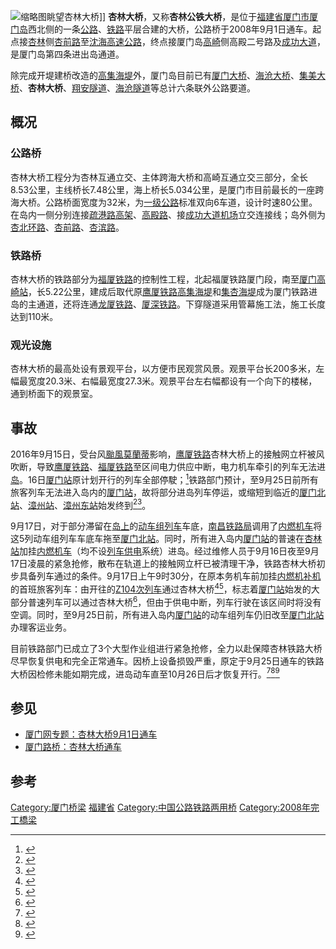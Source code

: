 {{Infobox bridge
| bridge_name      = 杏林大桥
| native_name      = Hēng-lîm Toā-kiô
| native_name_lang = [[闽南语白话字|闽南语白话字]]
| image            =201708 Sign of Xinglin Bridge.jpg
| image_size       = 280px
| alt              = 
| caption          =由[[江泽民|江泽民]]题写的大桥石碑以及左侧的公路桥
| official_name    = 杏林公铁大桥
| other_name       =
| carries          = 
| crosses          =  [[鹭江|鹭江]]（厦鼓海峡）
| locale           =[[杏林街道_(厦门市)|杏林]]、[[厦门高崎站|高崎]]
| owner            = 
| maint            = [[厦门路桥管理有限公司|厦门路桥管理有限公司]]
| design         = 公铁两用大桥
| engineering      = 
| material         =
| length           = 8.53公里（公路）<br>5.22公里（铁路）
| width            = 32米（公路）
| height           = 
| mainspan         = 
| spans            = 
| pierswater       = 
| load             = 
| clearance        = 
| below            = 
| life             = 
| builder          = 
| fabricator       = 
| begin            = 
| complete         = 2008年
| cost             = 
| open             = 
| inaugurated      = 
| toll             = 
| traffic          = 
| preceded         = [[集美大桥|集美大桥]]、''[[高集海堤|高集海堤]]''
| followed         =  [[厦门大桥|厦门大桥]]
| heritage         = 
| collapsed        = 
| closed           = 
| replaces         = 
| map_cue          = 
| map_image        = 
| map_alt          = 
| map_text         = 
| map_width        = 
| coordinates      = 
| lat              = 
| long             = 
| extra            = 
| references       = 
}}
[[File:Xinglin_Bridge_from_Line_1's_view.jpg|缩略图]]眺望杏林大桥]]
'''杏林大桥'''，又称'''杏林公铁大桥'''，是位于[[福建省|福建省]][[厦门市|厦门市]][[厦门岛|厦门岛]]西北侧的一条[[公路|公路]]、[[铁路|铁路]]平层合建的大桥，公路桥于2008年9月1日通车。起点接[[杏林街道_(厦门市)|杏林]]侧[[杏前路|杏前路]]至[[沈海高速公路|沈海高速公路]]，终点接厦门岛[[高崎|高崎]]侧高殿二号路及[[成功大道|成功大道]]，是厦门岛第四条进出岛通道。

除完成开堤建桥改造的[[高集海堤|高集海堤]]外，厦门岛目前已有[[厦门大桥|厦门大桥]]、[[海沧大桥|海沧大桥]]、[[集美大桥|集美大桥]]、'''杏林大桥'''、[[翔安隧道|翔安隧道]]、[[海沧隧道|海沧隧道]]等总计六条联外公路要道。

==概况==
===公路桥===
杏林大桥工程分为杏林互通立交、主体跨海大桥和高崎互通立交三部分，全长8.53公里，主线桥长7.48公里，海上桥长5.034公里，是厦门市目前最长的一座跨海大桥。公路桥面宽度为32米，为[[一级公路|一级公路]]标准双向6车道，设计时速80公里。在岛内一侧分别连接[[疏港路高架|疏港路高架]]、[[高殿路|高殿路]]、接[[成功大道|成功大道]][[厦门高崎国际机场|机场]]立交连接线；岛外侧为[[杏北环路|杏北环路]]、[[杏前路|杏前路]]、[[杏滨路|杏滨路]]。

===铁路桥===
杏林大桥的铁路部分为[[福厦铁路|福厦铁路]]的控制性工程，北起福厦铁路厦门段，南至[[厦门高崎站|厦门高崎站]]，长5.22公里，建成后取代原[[鹰厦铁路|鹰厦铁路]][[高集海堤|高集海堤]]和[[集杏海堤|集杏海堤]]成为厦门铁路进岛的主通道，还将连通[[龙厦铁路|龙厦铁路]]、[[厦深铁路|厦深铁路]]。下穿隧道采用管幕施工法，施工长度达到110米。

===观光设施===
杏林大桥的最高处设有景观平台，以方便市民观赏风景。观景平台长200多米，左幅最宽度20.3米、右幅最宽度27.3米。观景平台左右幅都设有一个向下的楼梯，通到桥面下的观景室。

==事故==
2016年9月15日，受台风[[颱風莫蘭蒂_(2016年)|颱風莫蘭蒂]]影响，[[鹰厦铁路|鹰厦铁路]]杏林大桥上的接触网立杆被风吹断，导致[[鹰厦铁路|鹰厦铁路]]、[[福厦铁路|福厦铁路]]{{站|杏林}}至{{站|厦门高崎}}区间电力供应中断，电力机车牵引的列车无法进[[厦门岛|岛]]。16日[[厦门站|厦门站]]原计划开行的列车全部停駛；<ref>{{cite news|title=厦门铁路今日全线停运 厦金、厦鼓航线复航时间待定|url=http://xiamen.xmtv.cn/2016/09/15/VIDE5pm84dsJfctizMvEKgdR160915.shtml|publisher=厦门广电网|date=2016-09-15|accessdate=2016-09-16|archive-date=2016-09-19|archive-url=https://web.archive.org/web/20160919094936/http://xiamen.xmtv.cn/2016/09/15/VIDE5pm84dsJfctizMvEKgdR160915.shtml|dead-url=no}}</ref>铁路部门预计，至9月25日前所有旅客列车无法进入岛内的[[厦门站|厦门站]]，故将部分进岛列车停运，或缩短到临近的[[厦门北站|厦门北站]]、[[漳州站|漳州站]]、[[漳州东站|漳州东站]]始发终到<ref>{{cite news|title=南昌铁路局部分旅客列车因台风影响变更始发终到站的公告（六）|url=http://www.12306.cn/mormhweb/zxdt_ggxx/201609/t20160916_6949.html|publisher=12306|date=2016-09-14|accessdate=2016-09-16|archive-date=2016-09-22|archive-url=https://web.archive.org/web/20160922180214/http://www.12306.cn/mormhweb/zxdt_ggxx/201609/t20160916_6949.html|dead-url=no}}</ref><ref>{{cite news|title=南昌铁路局部分旅客列车因台风影响变更始发终到站的公告（七）|url=http://www.12306.cn/mormhweb/zxdt_ggxx/201609/t20160916_6950.html|publisher=12306|date=2016-09-14|accessdate=2016-09-16|archive-date=2016-09-24|archive-url=https://web.archive.org/web/20160924183614/http://www.12306.cn/mormhweb/zxdt_ggxx/201609/t20160916_6950.html|dead-url=no}}</ref>。

9月17日，对于部分滞留在[[厦门岛|岛上]]的[[动车组列车|动车组列车]]车底，[[南昌铁路局|南昌铁路局]]调用了[[内燃机车|内燃机车]]将这5列动车组列车车底车拖至[[厦门北站|厦门北站]]。同时，所有进入岛内[[厦门站|厦门站]]的普速在[[杏林站|杏林站]]加挂[[内燃机车|内燃机车]]（均不设[[列车供电|列车供电]]系统）进岛。经过维修人员于9月16日夜至9月17日凌晨的紧急抢修，散布在轨道上的接触网立杆已被清理干净，铁路杏林大桥初步具备列车通过的条件。9月17日上午9时30分，在原本务机车前加挂[[内燃机|内燃机]][[辅助机车|补机]]的首班旅客列车：由{{站|厦门}}开往{{站|长春}}的[[Z102/103、Z104/101次列车|Z104次列车]]通过杏林大桥<ref>{{cite news|title=彻夜奋战，杏林大桥线路开通，接触网紧张抢修中|url=http://mp.weixin.qq.com/s?__biz=MjM5NTYwMTc0MA==&mid=2651740928&idx=2&sn=616bb6cada8ed3d7cdf3c3d159727e33&scene=1&srcid=0917Uj6N2Y6Na49RHkd4CQ46#rd|publisher=南昌铁路|date=2016-09-17}}</ref><ref>{{cite news|title=【铁路头条】台风过后 内燃机车助厦门动车组“脱困”|url=http://mp.weixin.qq.com/s?__biz=MjM5MDA3MDM5OA==&mid=2652610413&idx=1&sn=18fd937d6d66a145896b448b98b14853&chksm=bda55c7c8ad2d56a5e21bed08b9e6aedfd562f49ba3120c9d63a1ea9f0a881bf50442ff679fe&scene=1&srcid=0918eqfZjAT3UQGMkW26Ahiy#rd|publisher=人民铁道网|date=2016-09-18}}</ref>，标志着[[厦门站|厦门站]]始发的大部分普速列车可以通过杏林大桥<ref>{{cite web|title=南昌铁路局关于调整厦门车站旅客列车运行方案的公告|url=http://www.12306.cn/mormhweb/zxdt_ggxx/201609/t20160917_6958.html|publisher=12306|author=南昌铁路局|date=2016-09-17|access-date=2016-09-17|archive-date=2016-09-22|archive-url=https://web.archive.org/web/20160922180422/http://www.12306.cn/mormhweb/zxdt_ggxx/201609/t20160917_6958.html|dead-url=no}}</ref>，但由于供电中断，列车行驶在该区间时将没有空调。同时，至9月25日前，所有进入岛内[[厦门站|厦门站]]的动车组列车仍旧改至[[厦门北站|厦门北站]]办理客运业务。

目前铁路部门已成立了3个大型作业组进行紧急抢修，全力以赴保障杏林铁路大桥尽早恢复供电和完全正常通车。因桥上设备损毁严重，原定于9月25日通车的铁路大桥因检修未能如期完成，进岛动车直至10月26日后才恢复开行。<ref>{{cite news|title=杏林铁路桥供电设备抢修仍在彻夜进行 动车进岛时间推迟到国庆后|url=http://news.xmnn.cn/xmnn/2016/09/26/100102403.shtml|publisher=厦门网|date=2016-09-26|accessdate=2016-09-26|archive-date=2019-09-01|archive-url=https://web.archive.org/web/20190901005830/http://news.xmnn.cn/xmnn/2016/09/26/100102403.shtml|dead-url=no}}</ref><ref>{{cite web|title=南昌铁路局部分旅客列车变更始发终到站的公告（二）|url=http://www.12306.cn/mormhweb/zxdt_ggxx/201609/t20160924_7026.html|date=2016-09-24|publisher=12306|access-date=2016-09-26|archive-date=2016-09-27|archive-url=https://web.archive.org/web/20160927132056/http://www.12306.cn/mormhweb/zxdt_ggxx/201609/t20160924_7026.html|dead-url=no}}</ref><ref>{{cite news|title=10月26日起又可以在岛内坐动车|url=http://difang.gmw.cn/newspaper/2016-10/23/content_117311567.htm|publisher=光明网|date=2016-10-23|accessdate=2016-10-25|archive-date=2016-10-25|archive-url=https://web.archive.org/web/20161025174313/http://difang.gmw.cn/newspaper/2016-10/23/content_117311567.htm|dead-url=no}}</ref>

== 参见 ==
* [https://web.archive.org/web/20090301062219/http://www.xmnn.cn/zt/xldqtc/ 厦门网专题：杏林大桥9月1日通车]
* [http://www.xmlq.com.cn/newsdetail.php?id=18 厦门路桥：杏林大桥通车]

==参考==
{{reflist}}

{{厦门}}

[[Category:厦门桥梁|Category:厦门桥梁]]
[[Category:福建跨海大桥|福建省]]
[[Category:中国公路铁路两用桥|Category:中国公路铁路两用桥]]
[[Category:2008年完工橋梁|Category:2008年完工橋梁]]
